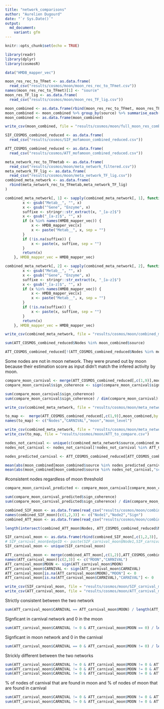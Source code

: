 ```yaml
---
title: "network_comparisons"
author: "Aurelien Dugourd"
date: "`r Sys.Date()`"
output:
  md_document:
    variant: gfm
---
```


```r
knitr::opts_chunk$set(echo = TRUE)
```


```r
library(readr)
library(dplyr)
library(cosmosR)
```

```r
data("HMDB_mapper_vec")

moon_res_rec_to_TFmet <- as.data.frame(
  read_csv("results/cosmos/moon/moon_res_rec_to_TFmet.csv"))
names(moon_res_rec_to_TFmet)[1] <- "source"
moon_res_TF_lig <- as.data.frame(
  read_csv("results/cosmos/moon/moon_res_TF_lig.csv"))

moon_combined <- as.data.frame(rbind(moon_res_rec_to_TFmet, moon_res_TF_lig))
moon_combined <- moon_combined %>% group_by(source) %>% summarise_each(funs(mean(., na.rm = TRUE)))
moon_combined <- as.data.frame(moon_combined)

write_csv(moon_combined, file = "results/cosmos/moon/full_moon_res_combined.csv")

SIF_COSMOS_combined_reduced <- as.data.frame(
  read_csv("results/cosmos/SIF_mofamoon_combined_reduced.csv"))

ATT_COSMOS_combined_reduced <- as.data.frame(
  read_csv("results/cosmos/ATT_mofamoon_combined_reduced.csv"))

meta_network_rec_to_TFmetab <- as.data.frame(
  read_csv("results/cosmos/moon/meta_network_filtered.csv"))
meta_network_TF_lig <- as.data.frame(
  read_csv("results/cosmos/moon/meta_network_TF_lig.csv"))
combined_meta_network <- as.data.frame(
  rbind(meta_network_rec_to_TFmetab,meta_network_TF_lig)
)

combined_meta_network[, 1] <- sapply(combined_meta_network[, 1], function(x, HMDB_mapper_vec) {
        x <- gsub("Metab__", "", x)
        x <- gsub("^Gene", "Enzyme", x)
        suffixe <- stringr::str_extract(x, "_[a-z]$")
        x <- gsub("_[a-z]$", "", x)
        if (x %in% names(HMDB_mapper_vec)) {
            x <- HMDB_mapper_vec[x]
            x <- paste("Metab__", x, sep = "")
        }
        if (!is.na(suffixe)) {
            x <- paste(x, suffixe, sep = "")
        }
        return(x)
    }, HMDB_mapper_vec = HMDB_mapper_vec)

combined_meta_network[, 2] <- sapply(combined_meta_network[, 2], function(x, HMDB_mapper_vec) {
        x <- gsub("Metab__", "", x)
        x <- gsub("^Gene", "Enzyme", x)
        suffixe <- stringr::str_extract(x, "_[a-z]$")
        x <- gsub("_[a-z]$", "", x)
        if (x %in% names(HMDB_mapper_vec)) {
            x <- HMDB_mapper_vec[x]
            x <- paste("Metab__", x, sep = "")
        }
        if (!is.na(suffixe)) {
            x <- paste(x, suffixe, sep = "")
        }
        return(x)
    }, HMDB_mapper_vec = HMDB_mapper_vec)

write_csv(combined_meta_network, file = "results/cosmos/moon/combined_meta_network_translated.csv")
```

```r
sum(ATT_COSMOS_combined_reduced$Nodes %in% moon_combined$source)

ATT_COSMOS_combined_reduced[!(ATT_COSMOS_combined_reduced$Nodes %in% moon_combined$source),]
```
Some nodes are not in moon network. They were pruned out by moon because their estimation score as input didn't match the infered activity by moon.

```r
compare_moon_carnival <- merge(ATT_COSMOS_combined_reduced[,c(1,9)],moon_combined,by.x = "Nodes",by.y = "source")
compare_moon_carnival$sign_coherence <- sign(compare_moon_carnival$sign_activity) == sign(compare_moon_carnival$score)

sum(compare_moon_carnival$sign_coherence)
sum(compare_moon_carnival$sign_coherence) / dim(compare_moon_carnival)[1]
```

```r
write_csv(combined_meta_network, file = "results/cosmos/moon/meta_network_combined_translated.csv")

to_map <-  merge(ATT_COSMOS_combined_reduced[,c(1,9)],moon_combined,by.x = "Nodes",by.y = "source", all.y = T)
names(to_map) <- c("Nodes","CARNIVAL","moon","moon_level")

write_csv(combined_meta_network, file = "results/cosmos/moon/meta_network_combined_translated.csv")
write_csv(to_map, file = "results/cosmos/moon/ATT_to_compare.csv")

```

```r
nodes_not_carnival <- unique(c(combined_meta_network$source,combined_meta_network$target))
nodes_not_carnival <- nodes_not_carnival[!nodes_not_carnival %in% ATT_COSMOS_combined_reduced$Nodes]

nodes_predicted_carnival <- ATT_COSMOS_combined_reduced[ATT_COSMOS_combined_reduced$measured == 0,1]

mean(abs(moon_combined[moon_combined$source %in% nodes_predicted_carnival,"score"]))
mean(abs(moon_combined[moon_combined$source %in% nodes_not_carnival,"score"]))
```

#consistent nodes regardless of moon threshold
```r
compare_moon_carnival_predicted <- compare_moon_carnival[compare_moon_carnival$Nodes %in% nodes_predicted_carnival,]

sum(compare_moon_carnival_predicted$sign_coherence)
sum(compare_moon_carnival_predicted$sign_coherence) / dim(compare_moon_carnival_predicted)[1]
```

```r
combined_SIF_moon <- as.data.frame(read_csv("results/cosmos/moon/combined_SIF_moon.csv"))
names(combined_SIF_moon)[c(1,2,3)] <- c("Node1","Node2","Sign")
combined_ATT_moon <- as.data.frame(read_csv("results/cosmos/moon/combined_ATT_moon.csv"))

length(intersect(combined_ATT_moon$Nodes, ATT_COSMOS_combined_reduced$Nodes))
```

```r
SIF_carnival_moon <- as.data.frame(rbind(combined_SIF_moon[,c(1,2,3)], SIF_COSMOS_combined_reduced[,c(1,2,3)]))
# SIF_carnival_moon$edgeID <- paste(SIF_carnival_moon$Node1,SIF_carnival_moon$Node2, sep = "_")
SIF_carnival_moon <- unique(SIF_carnival_moon)

ATT_carnival_moon <- merge(combined_ATT_moon[,c(1,2)],ATT_COSMOS_combined_reduced[,c(1,6)], by = "Nodes", all = T)
names(ATT_carnival_moon)[c(2,3)] <- c("MOON","CARNIVAL")
ATT_carnival_moon$MOON <- sign(ATT_carnival_moon$MOON)
ATT_carnival_moon$CARNIVAL <- sign(ATT_carnival_moon$CARNIVAL)
ATT_carnival_moon[is.na(ATT_carnival_moon$MOON),"MOON"] <- 0
ATT_carnival_moon[is.na(ATT_carnival_moon$CARNIVAL),"CARNIVAL"] <- 0

write_csv(SIF_carnival_moon, file = "results/cosmos/moon/SIF_carnival_moon.csv")
write_csv(ATT_carnival_moon, file = "results/cosmos/moon/ATT_carnival_moon.csv")
```

Strictly consistent between the two network
```r
sum(ATT_carnival_moon$CARNIVAL == ATT_carnival_moon$MOON) / length(ATT_carnival_moon[,1])
```

Signficant in carnival network and 0 in the moon
```r
sum(ATT_carnival_moon$CARNIVAL != 0 & ATT_carnival_moon$MOON == 0) / length(ATT_carnival_moon[,1])
```
Signficant in moon network and 0 in the carnival
```r
sum(ATT_carnival_moon$CARNIVAL == 0 & ATT_carnival_moon$MOON != 0) / length(ATT_carnival_moon[,1])
```

Strickly different between the two networks
```r
sum(ATT_carnival_moon$CARNIVAL != 0 & ATT_carnival_moon$MOON != 0 & ATT_carnival_moon$CARNIVAL != ATT_carnival_moon$MOON) / length(ATT_carnival_moon[,1])
sum(ATT_carnival_moon$CARNIVAL != 0 & ATT_carnival_moon$MOON != 0 & ATT_carnival_moon$CARNIVAL != ATT_carnival_moon$MOON) / sum(ATT_carnival_moon$CARNIVAL != 0)
sum(ATT_carnival_moon$CARNIVAL != 0 & ATT_carnival_moon$MOON != 0 & ATT_carnival_moon$CARNIVAL != ATT_carnival_moon$MOON) / sum(ATT_carnival_moon$MOON != 0)
```
% of nodes of carnival that are found in moon and % of nodes of moon that are found in carnival
```r
sum(ATT_carnival_moon$CARNIVAL != 0 & ATT_carnival_moon$MOON != 0 & ATT_carnival_moon$CARNIVAL == ATT_carnival_moon$MOON) / sum(ATT_carnival_moon$CARNIVAL != 0)
sum(ATT_carnival_moon$CARNIVAL != 0 & ATT_carnival_moon$MOON != 0 & ATT_carnival_moon$CARNIVAL == ATT_carnival_moon$MOON) / sum(ATT_carnival_moon$MOON != 0)
```

